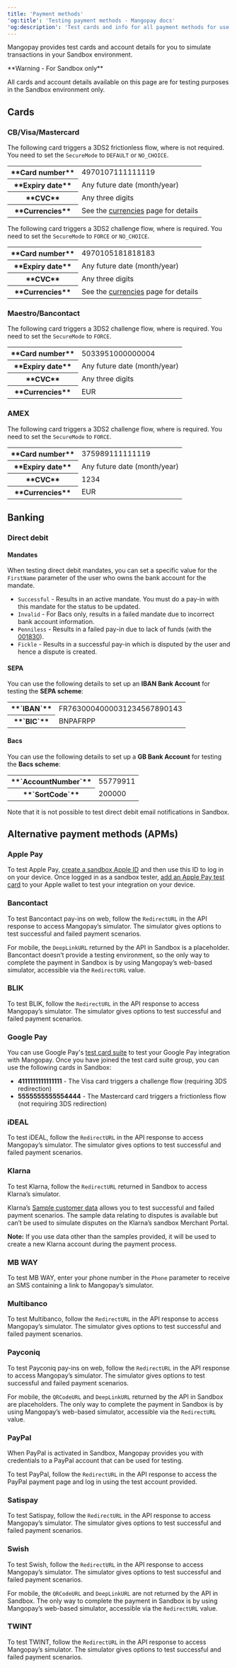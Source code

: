 ```yaml
---
title: 'Payment methods'  
'og:title': 'Testing payment methods - Mangopay docs'  
'og:description': 'Test cards and info for all payment methods for use in Sandbox testing: Visa, Mastercard, Google Pay, Apple Pay, and direct debit (SDD and BACS), plus MB WAY, Multibanco, and iDEAL.'  
---
```



Mangopay provides test cards and account details for you to simulate transactions in your Sandbox environment.  

<Warning>  
**Warning - For Sandbox only** 
  
All cards and account details available on this page are for testing purposes in the Sandbox environment only.
</Warning>

## Cards

### CB/Visa/Mastercard

The following card triggers a 3DS2 frictionless flow, where <Sca content="SCA"/> is not required. You need to set the `SecureMode` to `DEFAULT` or `NO_CHOICE`.

<table>
    <tbody>
        <tr>
            <th class="header">**Card number**</th>
            <td class="table-content">4970107111111119</td>
        </tr>
        <tr>
            <th class="header">**Expiry date**</th>
            <td class="table-content">Any future date (month/year)</td>
        </tr>
        <tr>
            <th class="header">**CVC**</th>
            <td class="table-content">Any three digits</td>
        </tr>
        <tr>
            <th class="header">**Currencies**</th>
            <td class="table-content">See the <a href="/guides/currencies">currencies</a> page for details</td>
        </tr>
    </tbody>
</table>

The following card triggers a 3DS2 challenge flow, where <Sca content="SCA"/> is required. You need to set the `SecureMode` to `FORCE` or `NO_CHOICE`.

<table>
    <tbody>
        <tr>
            <th class="header">**Card number**</th>
            <td class="table-content">4970105181818183</td>
        </tr>
        <tr>
            <th class="header">**Expiry date**</th>
            <td class="table-content">Any future date (month/year)</td>
        </tr>
        <tr>
            <th class="header">**CVC**</th>
            <td class="table-content">Any three digits</td>
        </tr>
        <tr>
            <th class="header">**Currencies**</th>
            <td class="table-content">See the <a href="/guides/currencies">currencies</a> page for details</td>
        </tr>
    </tbody>
</table>

### Maestro/Bancontact

The following card triggers a 3DS2 challenge flow, where <Sca content="SCA"/> is required. You need to set the `SecureMode` to `FORCE`.

<table>
    <tbody>
        <tr>
            <th class="header">**Card number**</th>
            <td class="table-content">5033951000000004</td>
        </tr>
        <tr>
            <th class="header">**Expiry date**</th>
            <td class="table-content">Any future date (month/year)</td>
        </tr>
        <tr>
            <th class="header">**CVC**</th>
            <td class="table-content">Any three digits</td>
        </tr>
        <tr>
            <th class="header">**Currencies**</th>
            <td class="table-content">EUR</td>
        </tr>
    </tbody>
</table>

### AMEX

The following card triggers a 3DS2 challenge flow, where <Sca content="SCA"/> is required. You need to set the `SecureMode` to `FORCE`.

<table>
    <tbody>
        <tr>
            <th class="header">**Card number**</th>
            <td class="table-content">375989111111119</td>
        </tr>
        <tr>
            <th class="header">**Expiry date**</th>
            <td class="table-content">Any future date (month/year)</td>
        </tr>
        <tr>
            <th class="header">**CVC**</th>
            <td class="table-content">1234</td>
        </tr>
        <tr>
            <th class="header">**Currencies**</th>
            <td class="table-content">EUR</td>
        </tr>
    </tbody>
</table>

## Banking

### Direct debit

#### Mandates

When testing direct debit mandates, you can set a specific value for the `FirstName` parameter of the user who owns the bank account for the mandate.

- `Successful` - Results in an active mandate. You must do a pay-in with this mandate for the status to be updated.
- `Invalid` - For Bacs only, results in a failed mandate due to incorrect bank account information.
- `Penniless` - Results in a failed pay-in due to lack of funds (with the <a href="/errors/codes/001830">001830</a>).
- `Fickle` - Results in a successful pay-in which is disputed by the user and hence a dispute is created.

#### SEPA

You can use the following details to set up an **IBAN Bank Account** for testing the **SEPA scheme**: 

<table>
    <tbody>
        <tr>
            <th class="header">**`IBAN`**</th>
            <td class="table-content">FR7630004000031234567890143</td>
        </tr>
        <tr>
            <th class="header">**`BIC`**</th>
            <td class="table-content">BNPAFRPP</td>
        </tr>
    </tbody>
</table>

#### Bacs

You can use the following details to set up a **GB Bank Account** for testing the **Bacs scheme**: 

<table>
    <tbody>
        <tr>
            <th class="header">**`AccountNumber`**</th>
            <td class="table-content">55779911</td>
        </tr>
        <tr>
            <th class="header">**`SortCode`**</th>
            <td class="table-content">200000</td>
        </tr>
    </tbody>
</table>

Note that it is not possible to test direct debit email notifications in Sandbox.

## Alternative payment methods (APMs)

### Apple Pay

To test Apple Pay, [create a sandbox Apple ID](https://developer.apple.com/help/app-store-connect/test-in-app-purchases-main/create-sandbox-apple-ids) and then use this ID to log in on your device. Once logged in as a sandbox tester, [add an Apple Pay test card](https://developer.apple.com/apple-pay/sandbox-testing/) to your Apple wallet to test your integration on your device.

### Bancontact

To test Bancontact pay-ins on web, follow the `RedirectURL` in the API response to access Mangopay’s simulator. The simulator gives options to test successful and failed payment scenarios.

For mobile, the `DeepLinkURL` returned by the API in Sandbox is a placeholder. Bancontact doesn’t provide a testing environment, so the only way to complete the payment in Sandbox is by using Mangopay’s web-based simulator, accessible via the `RedirectURL` value.

### BLIK

To test BLIK, follow the `RedirectURL` in the API response to access Mangopay’s simulator. The simulator gives options to test successful and failed payment scenarios.

### Google Pay

You can use Google Pay's [test card suite](https://developers.google.com/pay/api/android/guides/resources/test-card-suite) to test your Google Pay integration with Mangopay. Once you have joined the test card suite group, you can use the following cards in Sandbox:

- **4111111111111111** - The Visa card triggers a challenge flow (requiring 3DS redirection)
- **5555555555554444** - The Mastercard card triggers a frictionless flow (not requiring 3DS redirection)

### iDEAL

To test iDEAL, follow the `RedirectURL` in the API response to access Mangopay’s simulator. The simulator gives options to test successful and failed payment scenarios.

### Klarna

To test Klarna, follow the `RedirectURL` returned in Sandbox to access Klarna’s simulator. 

Klarna’s <a href="https://docs.klarna.com/resources/developer-tools/sample-data/sample-customer-data/" target="_blank">Sample customer data</a> allows you to test successful and failed payment scenarios. The sample data relating to disputes is available but can’t be used to simulate disputes on the Klarna’s sandbox Merchant Portal.

**Note:** If you use data other than the samples provided, it will be used to create a new Klarna account during the payment process.

### MB WAY

To test MB WAY, enter your phone number in the `Phone` parameter to receive an SMS containing a link to Mangopay’s simulator.

### Multibanco

To test Multibanco, follow the `RedirectURL` in the API response to access Mangopay’s simulator. The simulator gives options to test successful and failed payment scenarios.

### Payconiq

To test Payconiq pay-ins on web, follow the `RedirectURL` in the API response to access Mangopay’s simulator. The simulator gives options to test successful and failed payment scenarios.

For mobile, the `QRCodeURL` and `DeepLinkURL` returned by the API in Sandbox are placeholders. The only way to complete the payment in Sandbox is by using Mangopay’s web-based simulator, accessible via the `RedirectURL` value.

### PayPal

When PayPal is activated in Sandbox, Mangopay provides you with credentials to a PayPal account that can be used for testing. 

To test PayPal, follow the `RedirectURL` in the API response to access the PayPal payment page and log in using the test account provided.

### Satispay

To test Satispay, follow the `RedirectURL` in the API response to access Mangopay’s simulator. The simulator gives options to test successful and failed payment scenarios.

### Swish

To test Swish, follow the `RedirectURL` in the API response to access Mangopay’s simulator. The simulator gives options to test successful and failed payment scenarios.

For mobile, the `QRCodeURL` and `DeepLinkURL` are not returned by the API in Sandbox. The only way to complete the payment in Sandbox is by using Mangopay’s web-based simulator, accessible via the `RedirectURL` value.

### TWINT

To test TWINT, follow the `RedirectURL` in the API response to access Mangopay’s simulator. The simulator gives options to test successful and failed payment scenarios.



